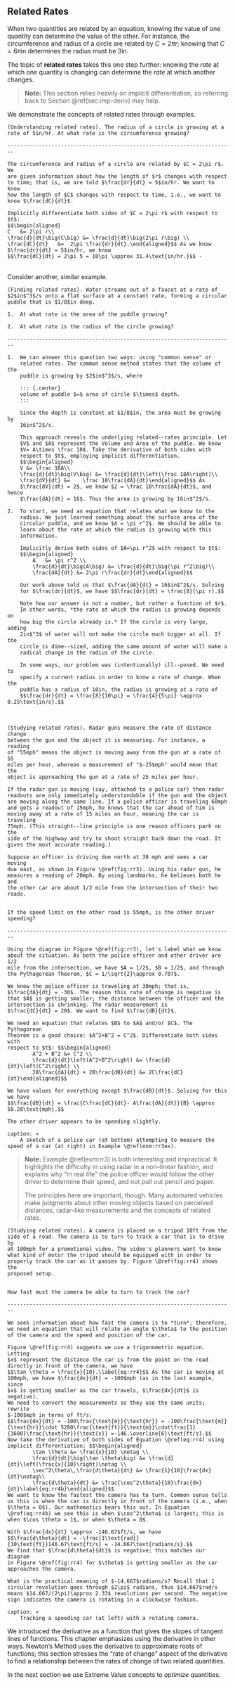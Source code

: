 ## Related Rates {#sec:related-rates}

When two quantities are related by an equation, knowing the value of one
quantity can determine the value of the other. For instance, the
circumference and radius of a circle are related by $C=2\pi r$; knowing
that $C = 6\pi$in determines the radius must be 3in.

The topic of **related rates** takes this one step further: knowing the
*rate* at which one quantity is changing can determine the *rate* at
which another changes.\

> **Note:** This section relies heavily on implicit differentiation, so
> referring back to Section \@ref(sec:imp-deriv) may help.

We demonstrate the concepts of related rates through examples.\

```example

(Understanding related rates). The radius of a circle is growing at a
rate of 5in/hr. At what rate is the circumference growing?

------------------------------------------------------------------------

The circumference and radius of a circle are related by $C = 2\pi r$. We
are given information about how the length of $r$ changes with respect
to time; that is, we are told $\frac{dr}{dt} = 5$in/hr. We want to know
how the length of $C$ changes with respect to time, i.e., we want to
know $\frac{dC}{dt}$.

Implicitly differentiate both sides of $C = 2\pi r$ with respect to $t$:
$$\begin{aligned}
C   &= 2\pi r\\
\frac{d}{dt}\big(C\big) &= \frac{d}{dt}\big(2\pi r\big) \\
\frac{dC}{dt}   &=  2\pi \frac{dr}{dt}.\end{aligned}$$ As we know
$\frac{dr}{dt} = 5$in/hr, we know
$$\frac{dC}{dt} = 2\pi 5 = 10\pi \approx 31.4\text{in/hr.}$$ -

```

\
Consider another, similar example.\

```example

(Finding related rates). Water streams out of a faucet at a rate of
$2$in$^3$/s onto a flat surface at a constant rate, forming a circular
puddle that is $1/8$in deep.

1.  At what rate is the area of the puddle growing?

2.  At what rate is the radius of the circle growing?

------------------------------------------------------------------------

1.  We can answer this question two ways: using "common sense" or
    related rates. The common sense method states that the volume of the
    puddle is growing by $2$in$^3$/s, where

    ::: {.center}
    volume of puddle $=$ area of circle $\times$ depth.
    :::

    Since the depth is constant at $1/8$in, the area must be growing by
    16in$^2$/s.

    This approach reveals the underlying related--rates principle. Let
    $V$ and $A$ represent the Volume and Area of the puddle. We know
    $V= A\times \frac 18$. Take the derivative of both sides with
    respect to $t$, employing implicit differentiation.
    $$\begin{aligned}
    V &= \frac 18A\\
    \frac{d}{dt}\big(V\big) &= \frac{d}{dt}\left(\frac 18A\right)\\
    \frac{dV}{dt} &=    \frac 18\frac{dA}{dt}\end{aligned}$$ As
    $\frac{dV}{dt} = 2$, we know $2 = \frac 18\frac{dA}{dt}$, and hence
    $\frac{dA}{dt} = 16$. Thus the area is growing by 16in$^2$/s.

2.  To start, we need an equation that relates what we know to the
    radius. We just learned something about the surface area of the
    circular puddle, and we know $A = \pi r^2$. We should be able to
    learn about the rate at which the radius is growing with this
    information.

    Implicitly derive both sides of $A=\pi r^2$ with respect to $t$:
    $$\begin{aligned}
        A   &= \pi r^2 \\
        \frac{d}{dt}\big(A\big) &= \frac{d}{dt}\big(\pi r^2\big)\\
        \frac{dA}{dt} &= 2\pi r\frac{dr}{dt}\end{aligned}$$

    Our work above told us that $\frac{dA}{dt} = 16$in$^2$/s. Solving
    for $\frac{dr}{dt}$, we have $$\frac{dr}{dt} = \frac{8}{\pi r}.$$

    Note how our answer is not a number, but rather a function of $r$.
    In other words, *the rate at which the radius is growing depends on
    how big the circle already is.* If the circle is very large, adding
    2in$^3$ of water will not make the circle much bigger at all. If the
    circle is dime--sized, adding the same amount of water will make a
    radical change in the radius of the circle.

    In some ways, our problem was (intentionally) ill--posed. We need to
    specify a current radius in order to know a rate of change. When the
    puddle has a radius of 10in, the radius is growing at a rate of
    $$\frac{dr}{dt} = \frac{8}{10\pi} = \frac{4}{5\pi} \approx 0.25\text{in/s}.$$

```

\

```example

(Studying related rates). Radar guns measure the rate of distance change
between the gun and the object it is measuring. For instance, a reading
of "55mph" means the object is moving away from the gun at a rate of 55
miles per hour, whereas a measurement of "$-25$mph" would mean that the
object is approaching the gun at a rate of 25 miles per hour.

If the radar gun is moving (say, attached to a police car) then radar
readouts are only immediately understandable if the gun and the object
are moving along the same line. If a police officer is traveling 60mph
and gets a readout of 15mph, he knows that the car ahead of him is
moving away at a rate of 15 miles an hour, meaning the car is traveling
75mph. (This straight--line principle is one reason officers park on the
side of the highway and try to shoot straight back down the road. It
gives the most accurate reading.)

Suppose an officer is driving due north at 30 mph and sees a car moving
due east, as shown in Figure \@ref(fig:rr3). Using his radar gun, he
measures a reading of 20mph. By using landmarks, he believes both he and
the other car are about 1/2 mile from the intersection of their two
roads.


If the speed limit on the other road is 55mph, is the other driver
speeding?

------------------------------------------------------------------------

Using the diagram in Figure \@ref(fig:rr3), let's label what we know
about the situation. As both the police officer and other driver are 1/2
mile from the intersection, we have $A = 1/2$, $B = 1/2$, and through
the Pythagorean Theorem, $C = 1/\sqrt{2}\approx 0.707$.

We know the police officer is traveling at 30mph; that is,
$\frac{dA}{dt} = -30$. The reason this rate of change is negative is
that $A$ is getting smaller; the distance between the officer and the
intersection is shrinking. The radar measurement is
$\frac{dC}{dt} = 20$. We want to find $\frac{dB}{dt}$.

We need an equation that relates $B$ to $A$ and/or $C$. The Pythagorean
Theorem is a good choice: $A^2+B^2 = C^2$. Differentiate both sides with
respect to $t$: $$\begin{aligned}
        A^2 + B^2 &= C^2 \\
        \frac{d}{dt}\left(A^2+B^2\right) &= \frac{d}{dt}\left(C^2\right) \\
        2A\frac{dA}{dt} + 2B\frac{dB}{dt} &= 2C\frac{dC}{dt}\end{aligned}$$

We have values for everything except $\frac{dB}{dt}$. Solving for this
we have
$$\frac{dB}{dt} = \frac{C\frac{dC}{dt}- A\frac{dA}{dt}}{B} \approx 58.28\text{mph}.$$

The other driver appears to be speeding slightly.

```
```geogebra

caption: >
    A sketch of a police car (at bottom) attempting to measure the speed of a car (at right) in Example \@ref(exm:rr3ex).

```



> **Note:** Example \@ref(exm:rr3) is both interesting and impractical.
> It highlights the difficulty in using radar in a non--linear fashion,
> and explains why "in real life" the police officer would follow the
> other driver to determine their speed, and not pull out pencil and
> paper.
>
> The principles here are important, though. Many automated vehicles
> make judgments about other moving objects based on perceived
> distances, radar--like measurements and the concepts of related rates.

```example

(Studying related rates). A camera is placed on a tripod 10ft from the
side of a road. The camera is to turn to track a car that is to drive by
at 100mph for a promotional video. The video's planners want to know
what kind of motor the tripod should be equipped with in order to
properly track the car as it passes by. Figure \@ref(fig:rr4) shows the
proposed setup.


How fast must the camera be able to turn to track the car?

------------------------------------------------------------------------

We seek information about how fast the camera is to *turn*; therefore,
we need an equation that will relate an angle $\theta$ to the position
of the camera and the speed and position of the car.

Figure \@ref(fig:rr4) suggests we use a trigonometric equation. Letting
$x$ represent the distance the car is from the point on the road
directly in front of the camera, we have
$$\tan \theta = \frac{x}{10}.\label{eq:rr4}$$ As the car is moving at
100mph, we have $\frac{dx}{dt} = -100$mph (as in the last example, since
$x$ is getting smaller as the car travels, $\frac{dx}{dt}$ is negative).
We need to convert the measurements so they use the same units; rewrite
$-100$mph in terms of ft/s:
$$\frac{dx}{dt} = -100\frac{\text{m}}{\text{hr}} = -100\frac{\text{m}}{\text{hr}}\cdot 5280\frac{\text{ft}}{\text{m}}\cdot\frac{1}{3600}\frac{\text{hr}}{\text{s}} =-146.\overline{6}\text{ft/s}.$$
Now take the derivative of both sides of Equation \@ref(eq:rr4) using
implicit differentiation: $$\begin{aligned}
        \tan \theta &= \frac{x}{10} \notag \\
        \frac{d}{dt}\big(\tan \theta\big) &= \frac{d}{dt}\left(\frac{x}{10}\right)\notag \\
        \sec^2\theta\,\frac{d\theta}{dt} &= \frac{1}{10}\frac{dx}{dt}\notag\\
        \frac{d\theta}{dt} &= \frac{\cos^2\theta}{10}\frac{dx}{dt}\label{eq:rr4b}\end{aligned}$$
We want to know the fastest the camera has to turn. Common sense tells
us this is when the car is directly in front of the camera (i.e., when
$\theta = 0$). Our mathematics bears this out. In Equation
\@ref(eq:rr4b) we see this is when $\cos^2\theta$ is largest; this is
when $\cos \theta = 1$, or when $\theta = 0$.

With $\frac{dx}{dt} \approx -146.67$ft/s, we have
$$\frac{d\theta}{dt} = -\frac{1\text{rad}}{10\text{ft}}146.67\text{ft/s} = -14.667\text{radians/s}.$$
We find that $\frac{d\theta}{dt}$ is negative; this matches our diagram
in Figure \@ref(fig:rr4) for $\theta$ is getting smaller as the car
approaches the camera.

What is the practical meaning of $-14.667$radians/s? Recall that 1
circular revolution goes through $2\pi$ radians, thus $14.667$rad/s
means $14.667/(2\pi)\approx 2.33$ revolutions per second. The negative
sign indicates the camera is rotating in a clockwise fashion.

```

```geogebra

caption: >
    Tracking a speeding car (at left) with a rotating camera.

```


We introduced the derivative as a function that gives the slopes of
tangent lines of functions. This chapter emphasizes using the derivative
in other ways. Newton's Method uses the derivative to approximate roots
of functions; this section stresses the "rate of change" aspect of the
derivative to find a relationship between the rates of change of two
related quantities.

In the next section we use Extreme Value concepts to *optimize*
quantities.
